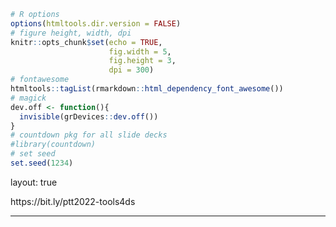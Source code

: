 ```r
# R options
options(htmltools.dir.version = FALSE)
# figure height, width, dpi
knitr::opts_chunk$set(echo = TRUE, 
                      fig.width = 5, 
                      fig.height = 3,
                      dpi = 300)
# fontawesome
htmltools::tagList(rmarkdown::html_dependency_font_awesome())
# magick
dev.off <- function(){
  invisible(grDevices::dev.off())
}
# countdown pkg for all slide decks
#library(countdown)
# set seed
set.seed(1234)
```

layout: true
  
<div class="my-footer">
<span>
<a href="" target="_blank"><b></b></a>https://bit.ly/ptt2022-tools4ds
</span>
</div> 
---